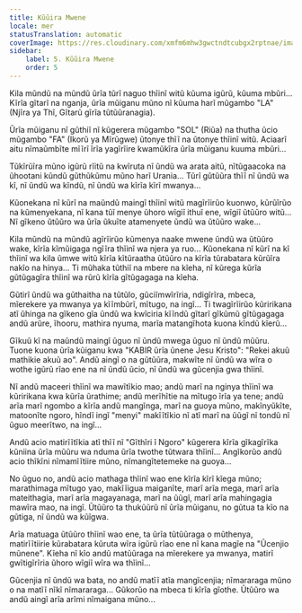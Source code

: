 ```yaml
---
title: Kũũira Mwene
locale: mer
statusTranslation: automatic
coverImage: https://res.cloudinary.com/xmfm6mhw3gwctndtcubgx2rptnae/image/upload/v1740468922/small_cover_tratado_de_psicologia_revolucionaria_a4c0dca4e0.webp
sidebar:
    label: 5. Kũũira Mwene
    order: 5
---
```

Kila mũndũ na mũndũ ũrĩa tũrĩ naguo thĩinĩ witũ kũuma igũrũ, kũuma mbũri... Kĩrĩa gĩtarĩ na nganja, ũrĩa mũiganu mũno nĩ kũuma harĩ mũgambo "LA" (Njĩra ya Thĩ, Gĩtarũ gĩrĩa tũtũũranagia).

Ũrĩa mũiganu nĩ gũthiĩ nĩ kũgerera mũgambo "SOL" (Riũa) na thutha ũcio mũgambo "FA" (Ikorũ ya Mĩrũgwe) ũtonye thĩĩ na ũtonye thĩinĩ witũ. Aciaarĩ aitu nĩmaũmbĩte mĩĩrĩ ĩrĩa yagĩrĩire kwamũkĩra ũrĩa mũiganu kuuma mbũri...

Tũkĩrũĩra mũno igũrũ rĩitũ na kwĩruta nĩ ũndũ wa arata aitũ, nĩtũgaacoka na ũhootani kũndũ gũthũkũmu mũno harĩ Urania... Tũrĩ gũtũũra thĩĩ nĩ ũndũ wa kĩ, nĩ ũndũ wa kĩndũ, nĩ ũndũ wa kĩrĩa kĩrĩ mwanya...

Kũonekana nĩ kũrĩ na maũndũ maingĩ thĩinĩ witũ magĩrĩirũo kuonwo, kũrũĩrũo na kũmenyekana, nĩ kana tũĩ menye ũhoro wĩgiĩ ithuĩ ene, wĩgiĩ ũtũũro witũ... Nĩ gĩkeno ũtũũro wa ũrĩa ũkuĩte atamenyete ũndũ wa ũtũũro wake...

Kila mũndũ na mũndũ agĩrĩirũo kũmenya naake mwene ũndũ wa ũtũũro wake, kĩrĩa kĩmũigaga ngĩĩra thĩinĩ wa njera ya ruo... Kũonekana nĩ kũrĩ na kĩ thĩinĩ wa kila ũmwe witũ kĩrĩa kĩtũraatha ũtũũro na kĩrĩa tũrabatara kũrũĩra nakĩo na hinya... Ti mũhaka tũthiĩ na mbere na kĩeha, nĩ kũrega kũrĩa gũtũgagĩra thĩinĩ wa rũrũ kĩrĩa gĩtũgagaga na kĩeha.

Gũtirĩ ũndũ wa gũthaitha na tũtũlo, gũciĩmwĩrĩria, ndigĩrĩra, mbeca, mĩerekere ya mwanya ya kĩĩmbũrĩ, mĩtugo, na ingĩ... Ti twagĩrĩirũo kũririkana atĩ ũhinga na gĩkeno gĩa ũndũ wa kwĩciria kĩĩndũ gĩtarĩ gĩkũmũ gĩtũgagaga andũ arũre, ĩhooru, mathira nyuma, marĩa matangĩhota kuona kĩndũ kĩerũ...

Gĩkuũ kĩ na maũndũ maingĩ ũguo nĩ ũndũ mwega ũguo nĩ ũndũ mũũru. Tuone kuona ũrĩa kũiganu kwa "KABIR ũrĩa ũnene Jesu Kristo": "Rekei akuũ mathikie akuũ ao". Andũ aingĩ o na gũtũũra, makwĩte nĩ ũndũ wa wĩra o wothe igũrũ rĩao ene na nĩ ũndũ ũcio, nĩ ũndũ wa gũcenjia gwa thĩinĩ.

Nĩ andũ maceeri thĩinĩ wa mawĩtĩkio mao; andũ marĩ na nginya thĩinĩ wa kũririkana kwa kũrĩa ũrathime; andũ merĩhĩtie na mĩtugo ĩrĩa ya tene; andũ arĩa marĩ ngombo a kĩrĩa andũ mangĩnga, marĩ na guoya mũno, makĩnyũkĩte, matoonĩte ngoro, hĩndĩ ingĩ "menyi" makĩĩtĩkio nĩ atĩ marĩ na ũũgĩ nĩ tondũ nĩ ũguo meerĩtwo, na ingĩ...

Andũ acio matirĩĩtĩkia atĩ thĩĩ nĩ "Gĩthĩri ĩ Ngoro" kũgerera kĩrĩa gĩkagĩrĩka kũniina ũrĩa mũũru wa nduma ũrĩa twothe tũtwara thĩinĩ... Angĩkorũo andũ acio thĩkĩni nĩmamĩĩtiire mũno, nĩmangĩtetemeke na guoya...

No ũguo no, andũ acio mathaga thĩinĩ wao ene kĩrĩa kĩrĩ kĩega mũno; marathimaga mĩtugo yao, makĩĩigua maiganĩte, marĩ arĩa mega, marĩ arĩa mateithagia, marĩ arĩa magayanaga, marĩ na ũũgĩ, marĩ arĩa mahingagia mawĩra mao, na ingĩ. Ũtũũro ta thukũũrũ nĩ ũrĩa mũiganu, no gũtua ta kĩo na gũtiga, nĩ ũndũ wa kũĩgwa.

Arĩa matuaga ũtũũro thĩinĩ wao ene, ta ũrĩa tũtũũraga o mũthenya, matirĩĩtiirie kũrabatara kũruta wĩra igũrũ rĩao ene nĩ kana magĩe na "Ũcenjio mũnene". Kĩeha nĩ kĩo andũ matũũraga na mĩerekere ya mwanya, matirĩ gwĩtigĩrĩria ũhoro wĩgiĩ wĩra wa thĩinĩ...

Gũcenjia nĩ ũndũ wa bata, no andũ matĩĩ atĩa mangĩcenjia; nĩmararaga mũno o na matĩĩ nĩkĩ nĩmararaga... Gũkorũo na mbeca ti kĩrĩa gĩothe. Ũtũũro wa andũ aingĩ arĩa arĩmi nĩmaigana mũno...


